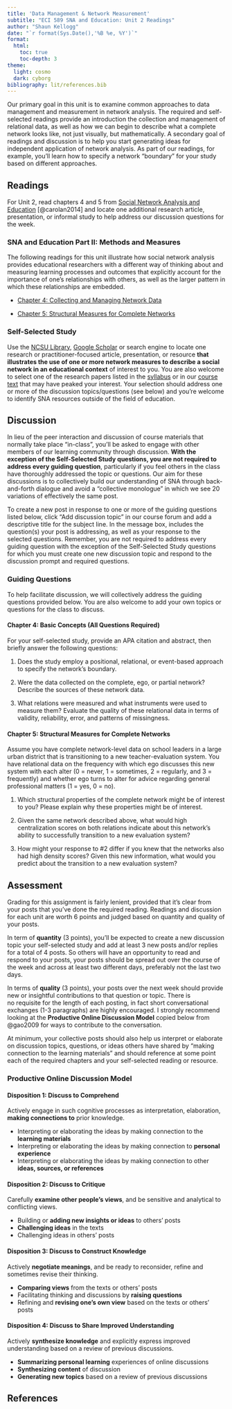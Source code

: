 ```yaml
---
title: 'Data Management & Network Measurement'
subtitle: "ECI 589 SNA and Education: Unit 2 Readings"
author: "Shaun Kellogg"
date: "`r format(Sys.Date(),'%B %e, %Y')`"
format:
  html:
    toc: true
    toc-depth: 3
theme: 
  light: cosmo
  dark: cyborg
bibliography: lit/references.bib
---
```


Our primary goal in this unit is to examine common approaches to data management and measurement in network analysis. The required and self-selected readings provide an introduction the collection and management of relational data, as well as how we can begin to describe what a complete network looks like, not just visually, but mathematically. A secondary goal of readings and discussion is to help you start generating ideas for independent application of network analysis. As part of our readings, for example, you'll learn how to specify a network "boundary" for your study based on different approaches.

## Readings

For Unit 2, read chapters 4 and 5 from [Social Network Analysis and Education](https://catalog.lib.ncsu.edu/catalog/NCSU2803782) [@carolan2014] and locate one additional research article, presentation, or informal study to help address our discussion questions for the week.

### SNA and Education Part II: Methods and Measures

The following readings for this unit illustrate how social network analysis provides educational researchers with a different way of thinking about and measuring learning processes and outcomes that explicitly account for the importance of one's relationships with others, as well as the larger pattern in which these relationships are embedded.

-   [Chapter 4: Collecting and Managing Network Data](https://methods-sagepub-com.prox.lib.ncsu.edu/book/social-network-analysis-and-education/n4.xml)

-   [Chapter 5: Structural Measures for Complete Networks](https://methods-sagepub-com.prox.lib.ncsu.edu/book/social-network-analysis-and-education/n5.xml)

### Self-Selected Study

Use the [NCSU Library](https://www.lib.ncsu.edu/#articles), [Google Scholar](https://scholar.google.com/) or search engine to locate one research or practitioner-focused article, presentation, or resource **that illustrates the use of one or more network measures to describe a social network in an educational context** of interest to you. You are also welcome to select one of the research papers listed in the [syllabus](https://sbkellogg.github.io/eci-589/) or in our [course text](https://catalog.lib.ncsu.edu/catalog/NCSU2803782) that may have peaked your interest. Your selection should address one or more of the discussion topics/questions (see below) and you're welcome to identify SNA resources outside of the field of education.

## Discussion

In lieu of the peer interaction and discussion of course materials that normally take place "in-class", you'll be asked to engage with other members of our learning community through discussion. **With the exception of the Self-Selected Study questions, you are not required to address every guiding question**, particularly if you feel others in the class have thoroughly addressed the topic or questions. Our aim for these discussions is to collectively build our understanding of SNA through back-and-forth dialogue and avoid a "collective monologue" in which we see 20 variations of effectively the same post.

To create a new post in response to one or more of the guiding questions listed below, click "Add discussion topic" in our course forum and add a descriptive title for the subject line. In the message box, includes the question(s) your post is addressing, as well as your response to the selected questions. Remember, you are not required to address every guiding question with the exception of the Self-Selected Study questions for which you must create one new discussion topic and respond to the discussion prompt and required questions.

### Guiding Questions

To help facilitate discussion, we will collectively address the guiding questions provided below. You are also welcome to add your own topics or questions for the class to discuss.

#### Chapter 4: Basic Concepts (All Questions Required)

For your self-selected study, provide an APA citation and abstract, then briefly answer the following questions:

1.  Does the study employ a positional, relational, or event-based approach to specify the network's boundary.

2.  Were the data collected on the complete, ego, or partial network? Describe the sources of these network data.

3.  What relations were measured and what instruments were used to measure them? Evaluate the quality of these relational data in terms of validity, reliability, error, and patterns of missingness.

#### Chapter 5: Structural Measures for Complete Networks

Assume you have complete network-level data on school leaders in a large urban district that is transitioning to a new teacher-evaluation system. You have relational data on the frequency with which ego discusses this new system with each alter (0 = never, 1 = sometimes, 2 = regularly, and 3 = frequently) and whether ego turns to alter for advice regarding general professional matters (1 = yes, 0 = no).

1.  Which structural properties of the complete network might be of interest to you? Please explain why these properties might be of interest.

2.  Given the same network described above, what would high centralization scores on both relations indicate about this network's ability to successfully transition to a new evaluation system?

3.  How might your response to #2 differ if you knew that the networks also had high density scores? Given this new information, what would you predict about the transition to a new evaluation system?

## Assessment

Grading for this assignment is fairly lenient, provided that it's clear from your posts that you've done the required reading. Readings and discussion for each unit are worth 6 points and judged based on quantity and quality of your posts.

In term of **quantity** (3 points), you'll be expected to create a new discussion topic your self-selected study and add at least 3 new posts and/or replies for a total of 4 posts. So others will have an opportunity to read and respond to your posts, your posts should be spread out over the course of the week and across at least two different days, preferably not the last two days.

In terms of **quality** (3 points), your posts over the next week should provide new or insightful contributions to that question or topic. There is no requisite for the length of each posting, in fact short conversational exchanges (1-3 paragraphs) are highly encouraged. I strongly recommend looking at the **Productive Online Discussion Model** copied below from @gao2009 for ways to contribute to the conversation. 

At minimum, your collective posts should also help us interpret or elaborate on discussion topics, questions, or ideas others have shared by "making connection to the learning materials" and should reference at some point each of the required chapters and your self-selected reading or resource.

### Productive Online Discussion Model

#### Disposition 1: Discuss to Comprehend

Actively engage in such cognitive processes as interpretation, elaboration, **making connections to** prior knowledge.

-   Interpreting or elaborating the ideas by making connection to the **learning materials**
-   Interpreting or elaborating the ideas by making connection to **personal experience**
-   Interpreting or elaborating the ideas by making connection to other **ideas, sources, or references**

#### Disposition 2: Discuss to Critique

Carefully **examine other people's views**, and be sensitive and analytical to conflicting views.

-   Building or **adding new insights or ideas** to others' posts
-   **Challenging ideas** in the texts
-   Challenging ideas in others' posts

#### Disposition 3: Discuss to Construct Knowledge

Actively **negotiate meanings**, and be ready to reconsider, refine and sometimes revise their thinking.

-   **Comparing views** from the texts or others' posts
-   Facilitating thinking and discussions by **raising questions**
-   Refining and **revising one's own view** based on the texts or others' posts

#### Disposition 4: Discuss to Share Improved Understanding

Actively **synthesize knowledge** and explicitly express improved understanding based on a review of previous discussions.

-   **Summarizing personal learning** experiences of online discussions
-   **Synthesizing content** of discussion
-   **Generating new topics** based on a review of previous discussions

## References
